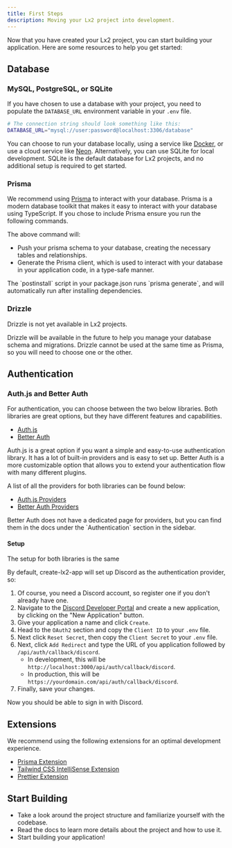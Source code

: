 ```yaml
---
title: First Steps
description: Moving your Lx2 project into development.
---
```


Now that you have created your Lx2 project, you can start building your
application. Here are some resources to help you get started:

## Database

### MySQL, PostgreSQL, or SQLite

If you have chosen to use a database with your project, you need to populate the
`DATABASE_URL` environment variable in your `.env` file.

```bash title=".env"
# The connection string should look something like this:
DATABASE_URL="mysql://user:password@localhost:3306/database"
```

You can choose to run your database locally, using a service like
[Docker](https://www.docker.com/), or use a cloud service like
[Neon](https://neon.tech/). Alternatively, you can use SQLite for local
development. SQLite is the default database for Lx2 projects, and no additional
setup is required to get started.

### Prisma

We recommend using [Prisma](https://www.prisma.io/) to interact with your
database. Prisma is a modern database toolkit that makes it easy to interact
with your database using TypeScript. If you chose to include Prisma ensure you
run the following commands.

<CodeBlock code="npm run db:push && npm run postinstall" />

The above command will:

- Push your prisma schema to your database, creating the necessary tables and
  relationships.
- Generate the Prisma client, which is used to interact with your database in
  your application code, in a type-safe manner.

<Callout type="info">
  The `postinstall` script in your package.json runs `prisma generate`, and will
  automatically run after installing dependencies.
</Callout>

### Drizzle

<Callout type="warning">Drizzle is not yet available in Lx2 projects.</Callout>

Drizzle will be available in the future to help you manage your database schema
and migrations. Drizzle cannot be used at the same time as Prisma, so you will
need to choose one or the other.

## Authentication

### Auth.js and Better Auth

For authentication, you can choose between the two below libraries. Both
libraries are great options, but they have different features and capabilities.

- [Auth.js](https://authjs.dev/)
- [Better Auth](https://www.better-auth.com/)

Auth.js is a great option if you want a simple and easy-to-use authentication
library. It has a lot of built-in providers and is easy to set up. Better Auth
is a more customizable option that allows you to extend your authentication flow
with many different plugins.

A list of all the providers for both libraries can be found below:

- [Auth.js Providers](https://authjs.dev/getting-started/authentication/oauth)
- [Better Auth Providers](https://www.better-auth.com/docs/authentication/discord)

<Callout type="default" title="Note">
  Better Auth does not have a dedicated page for providers, but you can find
  them in the docs under the `Authentication` section in the sidebar.
</Callout>

#### Setup

<Callout type="info">The setup for both libraries is the same</Callout>

By default, create-lx2-app will set up Discord as the authentication provider,
so:

1. Of course, you need a Discord account, so register one if you don't already
   have one.
2. Navigate to the
   [Discord Developer Portal](https://discord.com/developers/applications) and
   create a new application, by clicking on the "New Application" button.
3. Give your application a name and click `Create`.
4. Head to the `OAuth2` section and copy the `Client ID` to your `.env` file.
5. Next click `Reset Secret`, then copy the `Client Secret` to your `.env` file.
6. Next, click `Add Redirect` and type the URL of you application followed by
   `/api/auth/callback/discord`.
   - In development, this will be
     `http://localhost:3000/api/auth/callback/discord`.
   - In production, this will be
     `https://yourdomain.com/api/auth/callback/discord`.
7. Finally, save your changes.

Now you should be able to sign in with Discord.

## Extensions

We recommend using the following extensions for an optimal development
experience.

- [Prisma Extension](https://www.prisma.io/docs/orm/more/development-environment/editor-setup)
- [Tailwind CSS IntelliSense Extension](https://tailwindcss.com/docs/editor-setup)
- [Prettier Extension](https://prettier.io/docs/editors.html)

## Start Building

- Take a look around the project structure and familiarize yourself with the
  codebase.
- Read the docs to learn more details about the project and how to use it.
- Start building your application!
